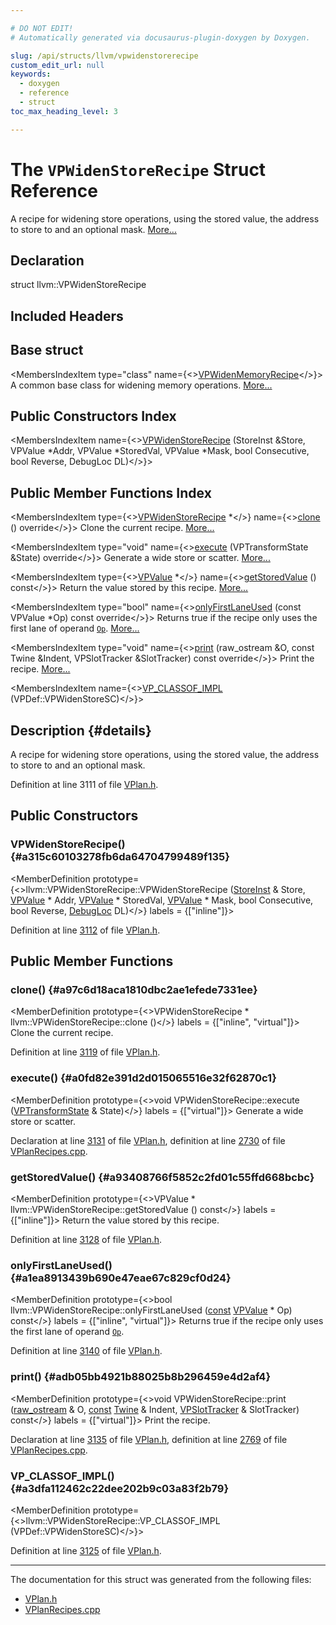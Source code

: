 ```yaml
---

# DO NOT EDIT!
# Automatically generated via docusaurus-plugin-doxygen by Doxygen.

slug: /api/structs/llvm/vpwidenstorerecipe
custom_edit_url: null
keywords:
  - doxygen
  - reference
  - struct
toc_max_heading_level: 3

---
```





# The `VPWidenStoreRecipe` Struct Reference

<DoxygenPage pluginConfig={pluginConfig}>

A recipe for widening store operations, using the stored value, the address to store to and an optional mask. <a href="#details">More...</a>

## Declaration

<CodeBlock>struct llvm::VPWidenStoreRecipe</CodeBlock>

## Included Headers

<IncludesList>
<IncludesListItem
  filePath="Transforms/Vectorize/VPlan.h"
  permalink="/docs/api/files/lib/lib/transforms/lib/transforms/vectorize/vplan-h"
  isLocal="true" />
</IncludesList>

## Base struct

<MembersIndex>

<MembersIndexItem
  type="class"
  name={<><a href="/docs/api/classes/llvm/vpwidenmemoryrecipe">VPWidenMemoryRecipe</a></>}>
A common base class for widening memory operations. <a href="/docs/api/classes/llvm/vpwidenmemoryrecipe/#details">More...</a>
</MembersIndexItem>

</MembersIndex>

## Public Constructors Index

<MembersIndex>

<MembersIndexItem
  name={<><a href="#a315c60103278fb6da64704799489f135">VPWidenStoreRecipe</a> (StoreInst &amp;Store, VPValue &#42;Addr, VPValue &#42;StoredVal, VPValue &#42;Mask, bool Consecutive, bool Reverse, DebugLoc DL)</>}>
</MembersIndexItem>

</MembersIndex>

## Public Member Functions Index

<MembersIndex>

<MembersIndexItem
  type={<><a href="/docs/api/structs/llvm/vpwidenstorerecipe">VPWidenStoreRecipe</a> &#42;</>}
  name={<><a href="#a97c6d18aca1810dbc2ae1efede7331ee">clone</a> () override</>}>
Clone the current recipe. <a href="#a97c6d18aca1810dbc2ae1efede7331ee">More...</a>
</MembersIndexItem>

<MembersIndexItem
  type="void"
  name={<><a href="#a0fd82e391d2d015065516e32f62870c1">execute</a> (VPTransformState &amp;State) override</>}>
Generate a wide store or scatter. <a href="#a0fd82e391d2d015065516e32f62870c1">More...</a>
</MembersIndexItem>

<MembersIndexItem
  type={<><a href="/docs/api/classes/llvm/vpvalue">VPValue</a> &#42;</>}
  name={<><a href="#a93408766f5852c2fd01c55ffd668bcbc">getStoredValue</a> () const</>}>
Return the value stored by this recipe. <a href="#a93408766f5852c2fd01c55ffd668bcbc">More...</a>
</MembersIndexItem>

<MembersIndexItem
  type="bool"
  name={<><a href="#a1ea8913439b690e47eae67c829cf0d24">onlyFirstLaneUsed</a> (const VPValue &#42;Op) const override</>}>
Returns true if the recipe only uses the first lane of operand <code><a href="/docs/api/namespaces/llvm/#ab471937b9a227e70c7fe8bd9604014d6">Op</a></code>. <a href="#a1ea8913439b690e47eae67c829cf0d24">More...</a>
</MembersIndexItem>

<MembersIndexItem
  type="void"
  name={<><a href="#adb05bb4921b88025b8b296459e4d2af4">print</a> (raw&#95;ostream &amp;O, const Twine &amp;Indent, VPSlotTracker &amp;SlotTracker) const override</>}>
Print the recipe. <a href="#adb05bb4921b88025b8b296459e4d2af4">More...</a>
</MembersIndexItem>

<MembersIndexItem
  name={<><a href="#a3dfa112462c22dee202b9c03a83f2b79">VP&#95;CLASSOF&#95;IMPL</a> (VPDef::VPWidenStoreSC)</>}>
</MembersIndexItem>

</MembersIndex>

## Description {#details}

A recipe for widening store operations, using the stored value, the address to store to and an optional mask.

Definition at line 3111 of file <a href="/docs/api/files/lib/lib/transforms/lib/transforms/vectorize/vplan-h">VPlan.h</a>.

<SectionDefinition>

## Public Constructors

### VPWidenStoreRecipe() {#a315c60103278fb6da64704799489f135}

<MemberDefinition
  prototype={<>llvm::VPWidenStoreRecipe::VPWidenStoreRecipe (<a href="/docs/api/classes/llvm/storeinst">StoreInst</a> &amp; Store, <a href="/docs/api/classes/llvm/vpvalue">VPValue</a> &#42; Addr, <a href="/docs/api/classes/llvm/vpvalue">VPValue</a> &#42; StoredVal, <a href="/docs/api/classes/llvm/vpvalue">VPValue</a> &#42; Mask, bool Consecutive, bool Reverse, <a href="/docs/api/classes/llvm/debugloc">DebugLoc</a> DL)</>}
  labels = {["inline"]}>

Definition at line <a href="/docs/api/files/lib/lib/transforms/lib/transforms/vectorize/vplan-h/#l03112">3112</a> of file <a href="/docs/api/files/lib/lib/transforms/lib/transforms/vectorize/vplan-h">VPlan.h</a>.
</MemberDefinition>

</SectionDefinition>

<SectionDefinition>

## Public Member Functions

### clone() {#a97c6d18aca1810dbc2ae1efede7331ee}

<MemberDefinition
  prototype={<>VPWidenStoreRecipe &#42; llvm::VPWidenStoreRecipe::clone ()</>}
  labels = {["inline", "virtual"]}>
Clone the current recipe.

Definition at line <a href="/docs/api/files/lib/lib/transforms/lib/transforms/vectorize/vplan-h/#l03119">3119</a> of file <a href="/docs/api/files/lib/lib/transforms/lib/transforms/vectorize/vplan-h">VPlan.h</a>.
</MemberDefinition>

### execute() {#a0fd82e391d2d015065516e32f62870c1}

<MemberDefinition
  prototype={<>void VPWidenStoreRecipe::execute (<a href="/docs/api/structs/llvm/vptransformstate">VPTransformState</a> &amp; State)</>}
  labels = {["virtual"]}>
Generate a wide store or scatter.

Declaration at line <a href="/docs/api/files/lib/lib/transforms/lib/transforms/vectorize/vplan-h/#l03131">3131</a> of file <a href="/docs/api/files/lib/lib/transforms/lib/transforms/vectorize/vplan-h">VPlan.h</a>, definition at line <a href="/docs/api/files/lib/lib/transforms/lib/transforms/vectorize/vplanrecipes-cpp/#l02730">2730</a> of file <a href="/docs/api/files/lib/lib/transforms/lib/transforms/vectorize/vplanrecipes-cpp">VPlanRecipes.cpp</a>.
</MemberDefinition>

### getStoredValue() {#a93408766f5852c2fd01c55ffd668bcbc}

<MemberDefinition
  prototype={<>VPValue &#42; llvm::VPWidenStoreRecipe::getStoredValue () const</>}
  labels = {["inline"]}>
Return the value stored by this recipe.

Definition at line <a href="/docs/api/files/lib/lib/transforms/lib/transforms/vectorize/vplan-h/#l03128">3128</a> of file <a href="/docs/api/files/lib/lib/transforms/lib/transforms/vectorize/vplan-h">VPlan.h</a>.
</MemberDefinition>

### onlyFirstLaneUsed() {#a1ea8913439b690e47eae67c829cf0d24}

<MemberDefinition
  prototype={<>bool llvm::VPWidenStoreRecipe::onlyFirstLaneUsed (<a href="/docs/api/files/lib/lib/target/lib/target/aarch64/aarch64promoteconstant-cpp/#a90f8350fecae261c25be85d38b451bff">const</a> <a href="/docs/api/classes/llvm/vpvalue">VPValue</a> &#42; Op) const</>}
  labels = {["inline", "virtual"]}>
Returns true if the recipe only uses the first lane of operand <code><a href="/docs/api/namespaces/llvm/#ab471937b9a227e70c7fe8bd9604014d6">Op</a></code>.

Definition at line <a href="/docs/api/files/lib/lib/transforms/lib/transforms/vectorize/vplan-h/#l03140">3140</a> of file <a href="/docs/api/files/lib/lib/transforms/lib/transforms/vectorize/vplan-h">VPlan.h</a>.
</MemberDefinition>

### print() {#adb05bb4921b88025b8b296459e4d2af4}

<MemberDefinition
  prototype={<>void VPWidenStoreRecipe::print (<a href="/docs/api/classes/llvm/raw-ostream">raw&#95;ostream</a> &amp; O, <a href="/docs/api/files/lib/lib/target/lib/target/aarch64/aarch64promoteconstant-cpp/#a90f8350fecae261c25be85d38b451bff">const</a> <a href="/docs/api/classes/llvm/twine">Twine</a> &amp; Indent, <a href="/docs/api/classes/llvm/vpslottracker">VPSlotTracker</a> &amp; SlotTracker) const</>}
  labels = {["virtual"]}>
Print the recipe.

Declaration at line <a href="/docs/api/files/lib/lib/transforms/lib/transforms/vectorize/vplan-h/#l03135">3135</a> of file <a href="/docs/api/files/lib/lib/transforms/lib/transforms/vectorize/vplan-h">VPlan.h</a>, definition at line <a href="/docs/api/files/lib/lib/transforms/lib/transforms/vectorize/vplanrecipes-cpp/#l02769">2769</a> of file <a href="/docs/api/files/lib/lib/transforms/lib/transforms/vectorize/vplanrecipes-cpp">VPlanRecipes.cpp</a>.
</MemberDefinition>

### VP&#95;CLASSOF&#95;IMPL() {#a3dfa112462c22dee202b9c03a83f2b79}

<MemberDefinition
  prototype={<>llvm::VPWidenStoreRecipe::VP&#95;CLASSOF&#95;IMPL (VPDef::VPWidenStoreSC)</>}>

Definition at line <a href="/docs/api/files/lib/lib/transforms/lib/transforms/vectorize/vplan-h/#l03125">3125</a> of file <a href="/docs/api/files/lib/lib/transforms/lib/transforms/vectorize/vplan-h">VPlan.h</a>.
</MemberDefinition>

</SectionDefinition>

<hr/>

The documentation for this struct was generated from the following files:

<ul>
<li><a href="/docs/api/files/lib/lib/transforms/lib/transforms/vectorize/vplan-h">VPlan.h</a></li>
<li><a href="/docs/api/files/lib/lib/transforms/lib/transforms/vectorize/vplanrecipes-cpp">VPlanRecipes.cpp</a></li>
</ul>

</DoxygenPage>
